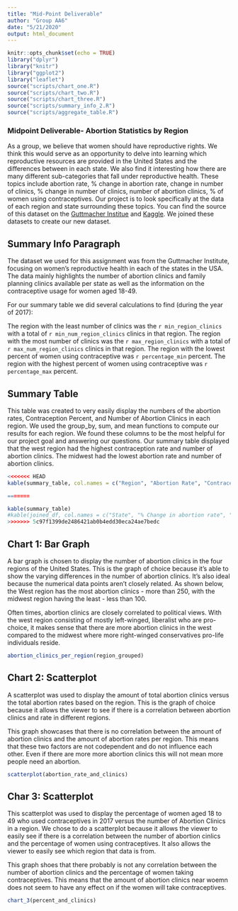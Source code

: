 ```yaml
---
title: "Mid-Point Deliverable"
author: "Group AA6"
date: "5/21/2020"
output: html_document
---
```


```r
knitr::opts_chunk$set(echo = TRUE)
library("dplyr")
library("knitr")
library("ggplot2")
library("leaflet")
source("scripts/chart_one.R")
source("scripts/chart_two.R")
source("scripts/chart_three.R")
source("scripts/summary_info_2.R")
source("scripts/aggregate_table.R")

```
### Midpoint Deliverable- Abortion Statistics by Region
As a group, we believe that women should have reproductive rights. We think this
would serve as an opportunity to delve into learning which reproductive resources
are provided in the United States and the differences between in each state. We
also find it interesting how there are many different sub-categories that fall
under reproductive health. These topics include abortion rate, % change in
abortion rate, change in number of clinics, % change in number of clinics,
number of abortion clinics, % of women using contraceptives. Our project is to
look specifically at the data of each region and state surrounding these topics.
You can find the source of this dataset on the
[Guttmacher Institue](https://data.guttmacher.org/states/table?dataset=data&state=AL+AK+AZ+AR+CA+CO+CT+DE+DC+FL+GA+HI+ID+IL+IN+IA+KS+KY+LA+ME+MD+MA+MI+MN+MS+MO+MT+NE+NV+NH+NJ+NM+NY+NC+ND+OH+OK+OR+PA+RI+SC+SD+TN+TX+UT+VT+VA+WA+WV+WI+WY&topics=57+283+65) and [Kaggle](https://www.kaggle.com/omer2040/usa-states-to-region). We joined these datasets to create our new dataset. 


## Summary Info Paragraph 
The dataset we used for this assignment was from the Guttmacher Institute, 
focusing on women’s reproductive health in each of the states in the USA. 
The data mainly highlights the number of abortion clinics and family planning
clinics available per state as well as the information  on the contraceptive 
usage for women aged 18-49.

For our summary table we did several calculations to find
(during the year of 2017):

 The region with the least number of clinics was the `r min_region_clinics` with a total of 
`r min_num_region_clinics` clinics in that region. The region with the most number of clinics was the `r max_region_clinics` with a total of `r max_num_region_clinics` clinics in that region. The region with the lowest percent of women using contraceptive was `r percentage_min` percent. The region with the highest percent of women using contraceptive was `r percentage_max` percent.

## Summary Table 
This table was created to very easily display the numbers of the abortion rates, Contraception Percent, and Number of Abortion Clinics in each region. We used the group_by, sum, and mean functions to compute our results for each region. We found these columns to be the most helpful for our project goal and answering our questions. Our summary table displayed that the west region had the highest contraception rate and number of abortion clinics. The midwest had the lowest abortion rate and number of abortion clinics. 
```r
<<<<<<< HEAD
kable(summary_table, col.names = c("Region", "Abortion Rate", "Contraception Percent", "Number of Abortion Clinics"))

=======

kable(summary_table)
#kable(joined_df, col.names = c("State", "% Change in abortion rate", "% Change in the no. of abortion #clinics","Abortion Rate", "Number of women using contraceptives", "Change in the no. of abortion clinics", "No. #of abortion clinics", "State Code", "Region", "Division"))
>>>>>>> 5c97f1399de2486421ab0b4edd30eca24ae7bedc
```

## Chart 1: Bar Graph
A bar graph is chosen to display the number of abortion clinics in the four
regions of the United States. This is the graph of choice because it’s able to
show the varying differences in the number of abortion clinics. It’s also ideal
because the numerical data points aren’t closely related. As shown below, the
West region has the most abortion clinics - more than 250, with the midwest
region having the least - less than 100. 

Often times, abortion clinics are closely correlated to political views. With
the west region consisting of mostly left-winged, liberalist who are
pro-choice, it makes sense that there are more abortion clinics in the west
compared to the midwest where more right-winged conservatives pro-life
individuals reside.

``` r
abortion_clinics_per_region(region_grouped)
```

## Chart 2: Scatterplot
A scatterplot was used to display the amount of total abortion clinics versus
the total abortion rates based on the region. This is the graph of choice
because it allows the viewer to see if there is a correlation between abortion
clinics and rate in different regions.

This graph showcases that there is no correlation between the amount of
abortion clinics and the amount of abortion rates per region. This means that
these two factors are not codependent and do not influence each other.
Even if there are more more abortion clinics this will not mean more people
need an abortion. 

```r
scatterplot(abortion_rate_and_clinics)
```

## Char 3: Scatterplot 
This scatterplot was used to display the percentage of women aged 18 to 49 who
used contraceptives in 2017 versus the number of Abortion Clinics in a region.
We chose to do a scatterplot because it allows the viewer to easily see if there
is a correlation between the number of abortion cinlics and the percentage of
women using contraceptives. It also allows the viewer to easily see which region
that data is from.

This graph shoes that there probably is not any correlation between the number of
abortion clinics and the percentage of women taking contraceptives. This means
that the amount of abortion clinics near woemn does not seem to have any effect
on if the women will take contraceptives.

```r
chart_3(percent_and_clinics)
```

